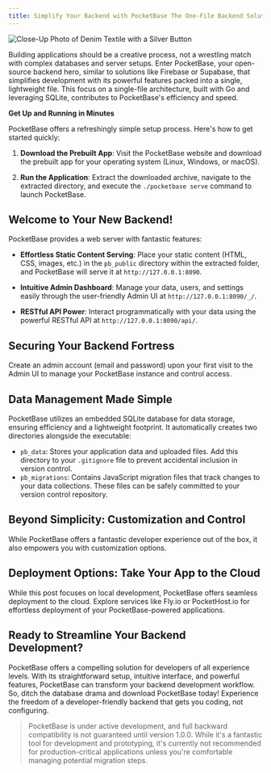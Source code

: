 ```yaml
---
title: Simplify Your Backend with PocketBase The One-File Backend Solution
---
```


![Close-Up Photo of Denim Textile with a Silver Button](https://images.pexels.com/photos/6276001/pexels-photo-6276001.jpeg)

Building applications should be a creative process, not a wrestling match with complex databases and server setups. Enter PocketBase, your open-source backend hero, similar to solutions like Firebase or Supabase, that simplifies development with its powerful features packed into a single, lightweight file. This focus on a single-file architecture, built with Go and leveraging SQLite, contributes to PocketBase's efficiency and speed.

**Get Up and Running in Minutes**

PocketBase offers a refreshingly simple setup process. Here's how to get started quickly:

1. **Download the Prebuilt App**: Visit the PocketBase website and download the prebuilt app for your operating system (Linux, Windows, or macOS).

2. **Run the Application**: Extract the downloaded archive, navigate to the extracted directory, and execute the `./pocketbase serve` command to launch PocketBase.

## Welcome to Your New Backend!

PocketBase provides a web server with fantastic features:

- **Effortless Static Content Serving**: Place your static content (HTML, CSS, images, etc.) in the `pb_public` directory within the extracted folder, and PocketBase will serve it at `http://127.0.0.1:8090`.

- **Intuitive Admin Dashboard**: Manage your data, users, and settings easily through the user-friendly Admin UI at `http://127.0.0.1:8090/_/`.

- **RESTful API Power**: Interact programmatically with your data using the powerful RESTful API at `http://127.0.0.1:8090/api/`.

## Securing Your Backend Fortress

Create an admin account (email and password) upon your first visit to the Admin UI to manage your PocketBase instance and control access.

## Data Management Made Simple

PocketBase utilizes an embedded SQLite database for data storage, ensuring efficiency and a lightweight footprint. It automatically creates two directories alongside the executable:

- `pb_data`: Stores your application data and uploaded files. Add this directory to your `.gitignore` file to prevent accidental inclusion in version control.
- `pb_migrations`: Contains JavaScript migration files that track changes to your data collections. These files can be safely committed to your version control repository.

## Beyond Simplicity: Customization and Control

While PocketBase offers a fantastic developer experience out of the box, it also empowers you with customization options. 

## Deployment Options: Take Your App to the Cloud

While this post focuses on local development, PocketBase offers seamless deployment to the cloud. Explore services like Fly.io or PocketHost.io for effortless deployment of your PocketBase-powered applications.

## Ready to Streamline Your Backend Development?

PocketBase offers a compelling solution for developers of all experience levels. With its straightforward setup, intuitive interface, and powerful features, PocketBase can transform your backend development workflow. So, ditch the database drama and download PocketBase today! Experience the freedom of a developer-friendly backend that gets you coding, not configuring.

> PocketBase is under active development, and full backward compatibility is not guaranteed until version 1.0.0. While it's a fantastic tool for development and prototyping, it's currently not recommended for production-critical applications unless you're comfortable managing potential migration steps.
